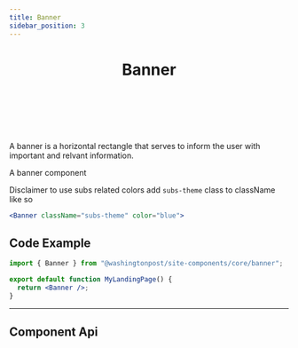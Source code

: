 ```yaml
--- 
title: Banner 
sidebar_position: 3
---
```



# <Header>Banner</Header>

<!-- Description of component -->
<p className="font-xs font-light font--subhead">
A banner is a horizontal rectangle that serves to inform the user with 
important and relvant information. 
</p>


<!-- Live Example of component import live component above-->

<Container className="pa-sm">
    <Banner className="w-100">
        A banner component
    </Banner>
</Container>


<!-- Tabs between design & implementation change path if -->
<Tabs relatedUrl="design/uncategorized/banner"/>


Disclaimer to use subs related colors add `subs-theme` class to className like so

```jsx
<Banner className="subs-theme" color="blue">
```

<Canvas>
  <Story id="banner--default"></Story>
</Canvas>

## Code Example

```jsx
import { Banner } from "@washingtonpost/site-components/core/banner";

export default function MyLandingPage() {
  return <Banner />;
}
```

---
## Component Api

<ApiTable componentName="banner"/>